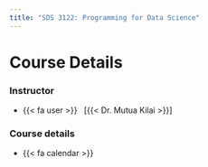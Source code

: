 ```yaml
---
title: "SDS 3122: Programming for Data Science"
---
```


# Course Details

::: {.grid .course-details .course-details-smaller}
::: g-col-6
### Instructor

-   {{< fa user >}}   \[{{< Dr. Mutua Kilai >}}\]
:::

::: g-col-6
### Course details

-   {{< fa calendar >}}
:::
:::

